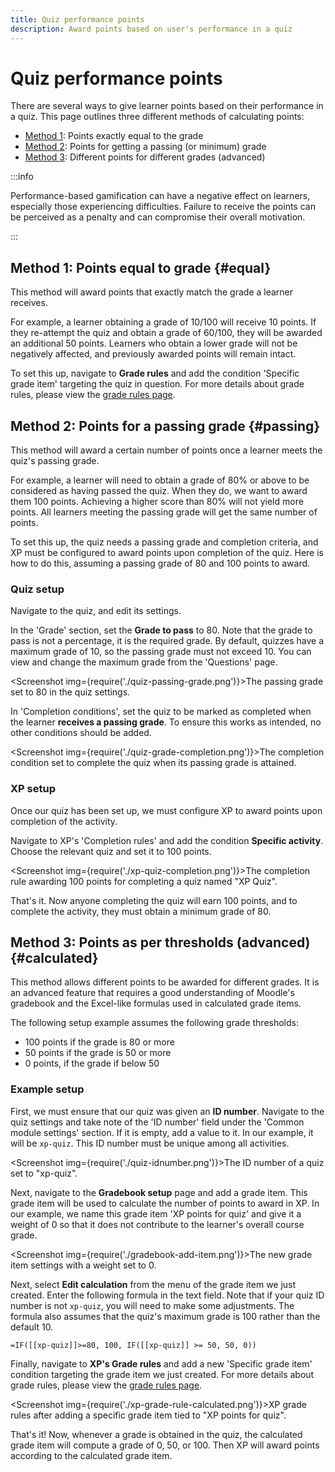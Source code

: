 ```yaml
---
title: Quiz performance points
description: Award points based on user's performance in a quiz
---
```


# Quiz performance points


<RequiresXpPlus />

There are several ways to give learner points based on their performance in a quiz. This page outlines three different methods of calculating points:

- [Method 1](#equal): Points exactly equal to the grade
- [Method 2](#passing): Points for getting a passing (or minimum) grade
- [Method 3](#calculated): Different points for different grades (advanced)

:::info

Performance-based gamification can have a negative effect on learners, especially those experiencing difficulties. Failure to receive the points can be perceived as a penalty and can compromise their overall motivation.

:::

## Method 1: Points equal to grade {#equal}

This method will award points that exactly match the grade a learner receives.

For example, a learner obtaining a grade of 10/100 will receive 10 points. If they re-attempt the quiz and obtain a grade of 60/100, they will be awarded an additional 50 points. Learners who obtain a lower grade will not be negatively affected, and previously awarded points will remain intact.

To set this up, navigate to **Grade rules** and add the condition 'Specific grade item' targeting the quiz in question. For more details about grade rules, please view the [grade rules page](../../points/grade-rules/index.mdx).

## Method 2: Points for a passing grade {#passing}

This method will award a certain number of points once a learner meets the quiz's passing grade.

For example, a learner will need to obtain a grade of 80% or above to be considered as having passed the quiz. When they do, we want to award them 100 points. Achieving a higher score than 80% will not yield more points. All learners meeting the passing grade will get the same number of points.

To set this up, the quiz needs a passing grade and completion criteria, and XP must be configured to award points upon completion of the quiz. Here is how to do this, assuming a passing grade of 80 and 100 points to award.

### Quiz setup

Navigate to the quiz, and edit its settings.

In the 'Grade' section, set the **Grade to pass** to 80. Note that the grade to pass is not a percentage, it is the required grade. By default, quizzes have a maximum grade of 10, so the passing grade must not exceed 10. You can view and change the maximum grade from the 'Questions' page.

<Screenshot img={require('./quiz-passing-grade.png')}>The passing grade set to 80 in the quiz settings.</Screenshot>

In 'Completion conditions', set the quiz to be marked as completed when the learner **receives a passing grade**. To ensure this works as intended, no other conditions should be added.

<Screenshot img={require('./quiz-grade-completion.png')}>The completion condition set to complete the quiz when its passing grade is attained.</Screenshot>

### XP setup

Once our quiz has been set up, we must configure XP to award points upon completion of the activity.

Navigate to XP's 'Completion rules' and add the condition **Specific activity**. Choose the relevant quiz and set it to 100 points.

<Screenshot img={require('./xp-quiz-completion.png')}>The completion rule awarding 100 points for completing a quiz named "XP Quiz".</Screenshot>

That's it. Now anyone completing the quiz will earn 100 points, and to complete the activity, they must obtain a minimum grade of 80.


## Method 3: Points as per thresholds (advanced) {#calculated}

This method allows different points to be awarded for different grades. It is an advanced feature that requires a good understanding of Moodle's gradebook and the Excel-like formulas used in calculated grade items.

The following setup example assumes the following grade thresholds:

- 100 points if the grade is 80 or more
- 50 points if the grade is 50 or more
- 0 points, if the grade if below 50

### Example setup

First, we must ensure that our quiz was given an **ID number**. Navigate to the quiz settings and take note of the 'ID number' field under the 'Common module settings' section. If it is empty, add a value to it. In our example, it will be `xp-quiz`. This ID number must be unique among all activities.

<Screenshot img={require('./quiz-idnumber.png')}>The ID number of a quiz set to "xp-quiz".</Screenshot>

Next, navigate to the **Gradebook setup** page and add a grade item. This grade item will be used to calculate the number of points to award in XP. In our example, we name this grade item 'XP points for quiz' and give it a weight of 0 so that it does not contribute to the learner's overall course grade.

<Screenshot img={require('./gradebook-add-item.png')}>The new grade item settings with a weight set to 0.</Screenshot>

Next, select **Edit calculation** from the menu of the grade item we just created. Enter the following formula in the text field. Note that if your quiz ID number is not `xp-quiz`, you will need to make some adjustments. The formula also assumes that the quiz's maximum grade is 100 rather than the default 10.

```
=IF([[xp-quiz]]>=80, 100, IF([[xp-quiz]] >= 50, 50, 0))
```

Finally, navigate to **XP's Grade rules** and add a new 'Specific grade item' condition targeting the grade item we just created. For more details about grade rules, please view the [grade rules page](../../points/grade-rules/index.mdx).

<Screenshot img={require('./xp-grade-rule-calculated.png')}>XP grade rules after adding a specific grade item tied to "XP points for quiz".</Screenshot>

That's it! Now, whenever a grade is obtained in the quiz, the calculated grade item will compute a grade of 0, 50, or 100. Then XP will award points according to the calculated grade item.